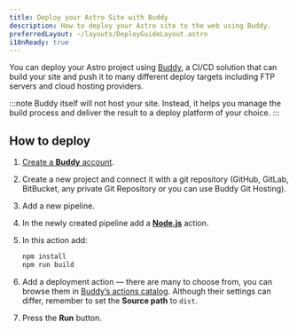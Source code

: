 ```yaml
---
title: Deploy your Astro Site with Buddy
description: How to deploy your Astro site to the web using Buddy.
preferredLayout: ~/layouts/DeployGuideLayout.astro
i18nReady: true
---
```


You can deploy your Astro project using [Buddy](https://buddy.works/), a CI/CD solution that can build your site and push it to many different deploy targets including FTP servers and cloud hosting providers.

:::note
Buddy itself will not host your site. Instead, it helps you manage the build process and deliver the result to a deploy platform of your choice.
:::

## How to deploy

1. [Create a **Buddy** account](https://buddy.works/sign-up).
2. Create a new project and connect it with a git repository (GitHub, GitLab, BitBucket, any private Git Repository or you can use Buddy Git Hosting).
3. Add a new pipeline.
4. In the newly created pipeline add a **[Node.js](https://buddy.works/actions/node-js)** action.
5. In this action add:

   ```bash
   npm install
   npm run build
   ```

6. Add a deployment action — there are many to choose from, you can browse them in [Buddy’s actions catalog](https://buddy.works/actions). Although their settings can differ, remember to set the **Source path** to `dist`.
7. Press the **Run** button.
